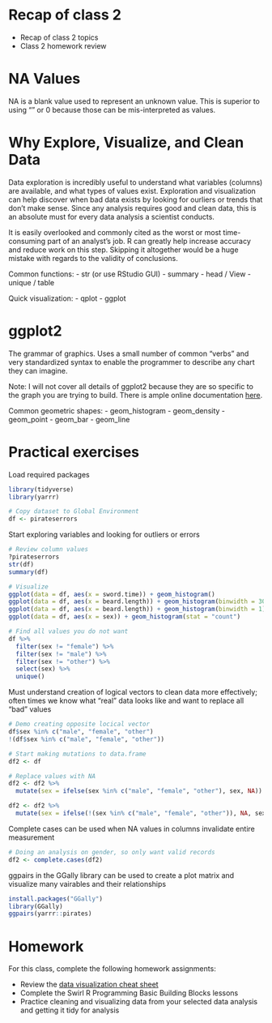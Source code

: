 # Recap of class 2

- Recap of class 2 topics
- Class 2 homework review

# NA Values

NA is a blank value used to represent an unknown value. This is superior to using "" or 0 because those can be mis-interpreted as values.

# Why Explore, Visualize, and Clean Data

Data exploration is incredibly useful to understand what variables (columns) are available, and what types of values exist. Exploration and visualization can help discover when bad data exists by looking for ourliers or trends that don't make sense. Since any analysis requires good and clean data, this is an absolute must for every data analysis a scientist conducts.

It is easily overlooked and commonly cited as the worst or most time-consuming part of an analyst's job. R can greatly help increase accuracy and reduce work on this step. Skipping it altogether would be a huge mistake with regards to the validity of conclusions.

Common functions:
- str (or use RStudio GUI)
- summary
- head / View
- unique / table

Quick visualization:
- qplot
- ggplot

# ggplot2

The grammar of graphics. Uses a small number of common "verbs" and very standardized syntax to enable the programmer to describe any chart they can imagine.

Note: I will not cover all details of ggplot2 because they are so specific to the graph you are trying to build. There is ample online documentation [here](http://ggplot2.tidyverse.org/reference/).

Common geometric shapes:
- geom_histogram
- geom_density
- geom_point
- geom_bar
- geom_line

# Practical exercises

Load required packages

```r
library(tidyverse)
library(yarrr)

# Copy dataset to Global Environment
df <- pirateserrors
```

Start exploring variables and looking for outliers or errors

```r
# Review column values
?pirateserrors
str(df)
summary(df)

# Visualize
ggplot(data = df, aes(x = sword.time)) + geom_histogram()
ggplot(data = df, aes(x = beard.length)) + geom_histogram(binwidth = 30)
ggplot(data = df, aes(x = beard.length)) + geom_histogram(binwidth = 1)
ggplot(data = df, aes(x = sex)) + geom_histogram(stat = "count")

# Find all values you do not want
df %>%
  filter(sex != "female") %>%
  filter(sex != "male") %>%
  filter(sex != "other") %>%
  select(sex) %>%
  unique()
```

Must understand creation of logical vectors to clean data more effectively; often times we know what "real" data looks like and want to replace all "bad" values

```r
# Demo creating opposite locical vector
df$sex %in% c("male", "female", "other")
!(df$sex %in% c("male", "female", "other"))

# Start making mutations to data.frame
df2 <- df

# Replace values with NA
df2 <- df2 %>%
  mutate(sex = ifelse(sex %in% c("male", "female", "other"), sex, NA))

df2 <- df2 %>%
  mutate(sex = ifelse(!(sex %in% c("male", "female", "other")), NA, sex))
``` 

Complete cases can be used when NA values in columns invalidate entire measurement

```r
# Doing an analysis on gender, so only want valid records
df2 <- complete.cases(df2)
``` 

ggpairs in the GGally library can be used to create a plot matrix and visualize many vairables and their relationships

```r
install.packages("GGally")
library(GGally)
ggpairs(yarrr::pirates)
```

# Homework

For this class, complete the following homework assignments:

- Review the [data visualization cheat sheet](https://www.rstudio.com/resources/cheatsheets/)
- Complete the Swirl R Programming Basic Building Blocks lessons
- Practice cleaning and visualizing data from your selected data analysis and getting it tidy for analysis
